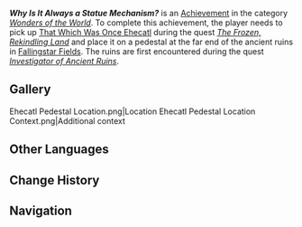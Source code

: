 {{Achievement Infobox
|title        = Why Is It Always a Statue Mechanism?
|id           = 81558
|order id     = 1553
|category     = Wonders of the World
|description  = Return the Secret Source Servant to its empty place.
|requirements = Place [[That Which Was Once Ehecatl]] on a pedestal at the end of the ancient ruins in [[Fallingstar Fields]]. 
|primogems    = 5
|tracking     = 
|topic        = 
|type         = Exploration
|hidden       = 1
}}
'''''Why Is It Always a Statue Mechanism?''''' is an [[Achievement]] in the category ''[[Wonders of the World]]''. To complete this achievement, the player needs to pick up [[That Which Was Once Ehecatl]] during the quest ''[[The Frozen, Rekindling Land]]'' and place it on a pedestal at the far end of the ancient ruins in [[Fallingstar Fields]]. The ruins are first encountered during the quest ''[[Investigator of Ancient Ruins]]''. 
<!--
==Gameplay Notes==
* 
-->
==Gallery==
<gallery>
Ehecatl Pedestal Location.png|Location
Ehecatl Pedestal Location Context.png|Additional context
</gallery>
<!--
==Video Guides==
{{EVT
|video1   = 
|caption1 = 
}}

==Trivia==
*
-->
==Other Languages==
{{Other Languages
|en      = Why Is It Always a Statue Mechanism?
|zhs     = 总是雕像机关
|zhs_rm  = 
|zht     = 總是雕像機關
|zht_rm  = 
|zh_tl   = 
|ja      = どこもかしこも機械の彫像だらけ
|ja_rm   = 
|ja_tl   = 
|ko      = 또 조각상 장치야?
|ko_rm   = 
|ko_tl   = 
|es      = ¿Por qué siempre es una estatua o un mecanismo?
|es_tl   = Why Is It Always a Statue or a Mechanism?
|fr      = Encore et toujours un mécanisme de statue...
|fr_tl   = Again and Again, a Statue Mechanism...
|ru      = Вечно эти механизмы со статуями
|ru_tl   = 
|th      = ทำไมต้องเป็นกลไกรูปปั้นตลอดด้วย
|th_rm   = 
|th_tl   = 
|vi      = Sao Luôn Là Tượng Máy Móc?
|vi_tl   = 
|de      = Warum jedes Mal eine Statue?
|de_tl   = 
|id      = Selalu Saja Ada Mekanisme Patung
|id_tl   = 
|pt      = Por Que Sempre É Um Mecanismo de Estátua?
|pt_tl   = 
|tr      = Neden Hep Heykel Mekanizması Oluyor?
|tr_tl   = 
|it      = Perché sono tutti meccanismi di una statua?
|it_tl   = 
}}

==Change History==
{{Change History|5.5}}

==Navigation==
{{Achievement Navbox|Wonders of the World|Exploration}}